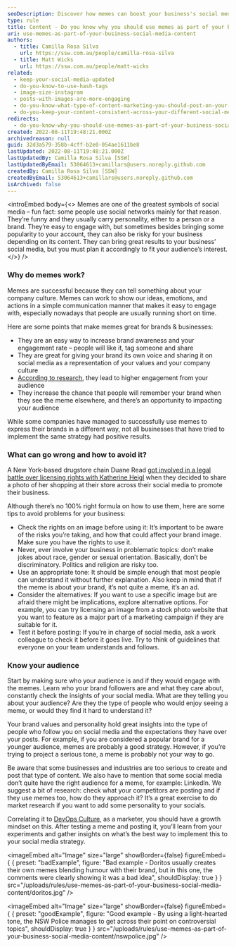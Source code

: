 ```yaml
---
seoDescription: Discover how memes can boost your business's social media engagement and brand awareness with expert tips on effective use.
type: rule
title: Content - Do you know why you should use memes as part of your business social media content?
uri: use-memes-as-part-of-your-business-social-media-content
authors:
  - title: Camilla Rosa Silva
    url: https://ssw.com.au/people/camilla-rosa-silva
  - title: Matt Wicks
    url: https://ssw.com.au/people/matt-wicks
related:
  - keep-your-social-media-updated
  - do-you-know-to-use-hash-tags
  - image-size-instagram
  - posts-with-images-are-more-engaging
  - do-you-know-what-type-of-content-marketing-you-should-post-on-your-socials
  - do-you-keep-your-content-consistent-across-your-different-social-media-platforms
redirects:
  - do-you-know-why-you-should-use-memes-as-part-of-your-business-social-media-content
created: 2022-08-11T19:48:21.000Z
archivedreason: null
guid: 32d3a579-358b-4cff-b2e0-054ae1611be8
lastUpdated: 2022-08-11T19:48:21.000Z
lastUpdatedBy: Camilla Rosa Silva [SSW]
lastUpdatedByEmail: 53064613+camillars@users.noreply.github.com
createdBy: Camilla Rosa Silva [SSW]
createdByEmail: 53064613+camillars@users.noreply.github.com
isArchived: false
---
```


<introEmbed
  body={<>
Memes are one of the greatest symbols of social media – fun fact: some people use social networks mainly for that reason. They’re funny and they usually carry personality, either to a person or a brand. They’re easy to engage with, but sometimes besides bringing some popularity to your account, they can also be risky for your business depending on its content. They can bring great results to your business’ social media, but you must plan it accordingly to fit your audience’s interest.
  </>}
/>
### Why do memes work?

Memes are successful because they can tell something about your company culture. Memes can work to show our ideas, emotions, and actions in a simple communication manner that makes it easy to engage with, especially nowadays that people are usually running short on time.

Here are some points that make memes great for brands & businesses:

* They are an easy way to increase brand awareness and your engagement rate – people will like it, tag someone and share
* They are great for giving your brand its own voice and sharing it on social media as a representation of your values and your company culture
* [According to research](https://medium.com/%40DashHudson/do-memes-get-better-instagram-engagement-than-other-photos-fcce7c591b9d), they lead to higher engagement from your audience
* They increase the chance that people will remember your brand when they see the meme elsewhere, and there’s an opportunity to impacting your audience

While some companies have managed to successfully use memes to express their brands in a different way, not all businesses that have tried to implement the same strategy had positive results.

### What can go wrong and how to avoid it?

A New York-based drugstore chain Duane Read [got involved in a legal battle over licensing rights with Katherine Heigl](https://edition.cnn.com/2014/04/10/showbiz/katherine-heigl-duane-reade-lawsuit/) when they decided to share a photo of her shopping at their store across their social media to promote their business.

Although there’s no 100% right formula on how to use them, here are some tips to avoid problems for your business:

* Check the rights on an image before using it: It’s important to be aware of the risks you’re taking, and how that could affect your brand image. Make sure you have the rights to use it.
* Never, ever involve your business in problematic topics: don’t make jokes about race, gender or sexual orientation. Basically, don’t be discriminatory. Politics and religion are risky too.
* Use an appropriate tone: It should be simple enough that most people can understand it without further explanation. Also keep in mind that if the meme is about your brand, it’s not quite a meme, it’s an ad.
* Consider the alternatives: If you want to use a specific image but are afraid there might be implications, explore alternative options. For example, you can try licensing an image from a stock photo website that you want to feature as a major part of a marketing campaign if they are suitable for it.
* Test it before posting: If you’re in charge of social media, ask a work colleague to check it before it goes live. Try to think of guidelines that everyone on your team understands and follows.

### Know your audience

Start by making sure who your audience is and if they would engage with the memes. Learn who your brand followers are and what they care about, constantly check the insights of your social media. What are they telling you about your audience? Are they the type of people who would enjoy seeing a meme, or would they find it hard to understand it?

Your brand values and personality hold great insights into the type of people who follow you on social media and the expectations they have over your posts. For example, if you are considered a popular brand for a younger audience, memes are probably a good strategy. However, if you’re trying to project a serious tone, a meme is probably not your way to go.

Be aware that some businesses and industries are too serious to create and post that type of content. We also have to mention that some social media don’t quite have the right audience for a meme, for example: LinkedIn. We suggest a bit of research: check what your competitors are posting and if they use memes too, how do they approach it? It’s a great exercise to do market research if you want to add some personality to your socials.

Correlating it to [DevOps Culture](https://docs.microsoft.com/en-us/devops/what-is-devops?WT.mc_id=DOP-MVP-33518), as a marketer, you should have a growth mindset on this. After testing a meme and posting it, you’ll learn from your experiments and gather insights on what’s the best way to implement this to your social media strategy.

<imageEmbed
  alt="Image"
  size="large"
  showBorder={false}
  figureEmbed={ {
    preset: "badExample",
    figure: "Bad example - Doritos usually creates their own memes blending humour with their brand, but in this one, the comments were clearly showing it was a bad idea",
    shouldDisplay: true
  } }
  src="/uploads/rules/use-memes-as-part-of-your-business-social-media-content/doritos.jpg"
/>

<imageEmbed
  alt="Image"
  size="large"
  showBorder={false}
  figureEmbed={ {
    preset: "goodExample",
    figure: "Good example - By using a light-hearted tone, the NSW Police manages to get across their point on controversial topics",
    shouldDisplay: true
  } }
  src="/uploads/rules/use-memes-as-part-of-your-business-social-media-content/nswpolice.jpg"
/>
